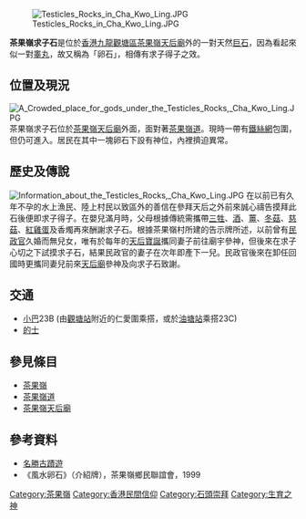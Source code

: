 [[File:Testicles_Rocks_in_Cha_Kwo_Ling.JPG|thumb]]

'''茶果嶺求子石'''是位於[[香港|香港]][[九龍|九龍]][[觀塘區|觀塘區]][[茶果嶺|茶果嶺]][[茶果嶺天后廟|天后廟]]外的一對天然[[石|巨石]]，因為看起來似一對[[睾丸|睾丸]]，故又稱為「卵石」，相傳有求子得子之效。

==位置及現況==
[[File:A_Crowded_place_for_gods_under_the_Testicles_Rocks,_Cha_Kwo_Ling.JPG|thumb]]
茶果嶺求子石位於[[茶果嶺天后廟|茶果嶺天后廟]]外面，面對著[[茶果嶺道|茶果嶺道]]。現時一帶有[[鐵絲網|鐵絲網]]包圍，但仍可進入。居民在其中一塊卵石下設有神位，內裡擠迫異常。
<div style="clear: both"></div>

==歷史及傳說==
[[File:Information_about_the_Testicles_Rocks,_Cha_Kwo_Ling.JPG|thumb]]
在以前已有久年不孕的水上漁民、陸上村民以致區外的善信在參拜天后之外前來誠心禱告摸拜此石後便即求子得子。在嬰兒滿月時，父母根據傳統需攜帶[[三牲|三牲]]、[[酒|酒]]、[[薑|薑]]、[[冬菇|冬菇]]、[[慈菇|慈菇]]、[[紅雞蛋|紅雞蛋]]及香燭再來酬謝求子石。根據茶果嶺村所建的告示牌所述，以前曾有[[民政官|民政官]]久婚而無兒女，唯有於每年的[[天后寶誕|天后寶誕]]攜同妻子前往廟宇參神，但後來在求子心切之下試摸求子石，結果民政官的妻子在次年即產下一兒。民政官後來在卸任回國時更攜同妻兒前來[[茶果嶺天后廟|天后廟]]參神及向求子石致謝。

==交通==
* [[小巴|小巴]]23B (由[[觀塘站|觀塘站]]附近的仁愛圍乘搭，或於[[油塘站|油塘站]]乘搭23C)
* [[的士|的士]]

==參見條目==
* [[茶果嶺|茶果嶺]]
* [[茶果嶺道|茶果嶺道]]
* [[茶果嶺天后廟|茶果嶺天后廟]]

==參考資料==
* [https://web.archive.org/web/20061206212408/http://www.kwuntong.org.hk/xtc_a.htm 名勝古蹟遊]
* 《風水卵石》（介紹牌），茶果嶺鄉民聯誼會，1999

[[Category:茶果嶺|Category:茶果嶺]]
[[Category:香港民間信仰|Category:香港民間信仰]]
[[Category:石頭崇拜|Category:石頭崇拜]]
[[Category:生育之神|Category:生育之神]]